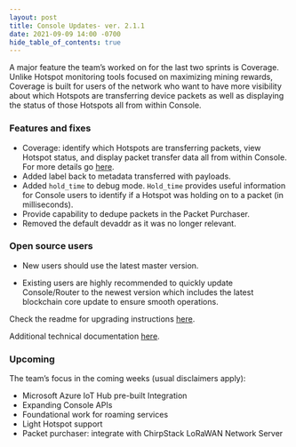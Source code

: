 ```yaml
---
layout: post
title: Console Updates- ver. 2.1.1
date: 2021-09-09 14:00 -0700
hide_table_of_contents: true
---
```


A major feature the team’s worked on for the last two sprints is Coverage. Unlike Hotspot monitoring
tools focused on maximizing mining rewards, Coverage is built for users of the network who want to
have more visibility about which Hotspots are transferring device packets as well as displaying the
status of those Hotspots all from within Console.

<!--truncate-->

### Features and fixes

- Coverage: identify which Hotspots are transferring packets, view Hotspot status, and display
  packet transfer data all from within Console. For more details go
  [here](https://docs.helium.com/use-the-network/console/coverage/).
- Added label back to metadata transferred with payloads.
- Added `hold_time` to debug mode. `Hold_time` provides useful information for Console users to
  identify if a Hotspot was holding on to a packet (in milliseconds).
- Provide capability to dedupe packets in the Packet Purchaser.
- Removed the default devaddr as it was no longer relevant.

### Open source users

- New users should use the latest master version.

- Existing users are highly recommended to quickly update Console/Router to the newest version which
  includes the latest blockchain core update to ensure smooth operations.

Check the readme for upgrading instructions
[here](https://github.com/helium/console#upgrading-your-open-source-consolerouter).

Additional technical documentation
[here](https://docs.helium.com/use-the-network/run-console/#console-setup).

### Upcoming

The team’s focus in the coming weeks (usual disclaimers apply):

- Microsoft Azure IoT Hub pre-built Integration
- Expanding Console APIs
- Foundational work for roaming services
- Light Hotspot support
- Packet purchaser: integrate with ChirpStack LoRaWAN Network Server
